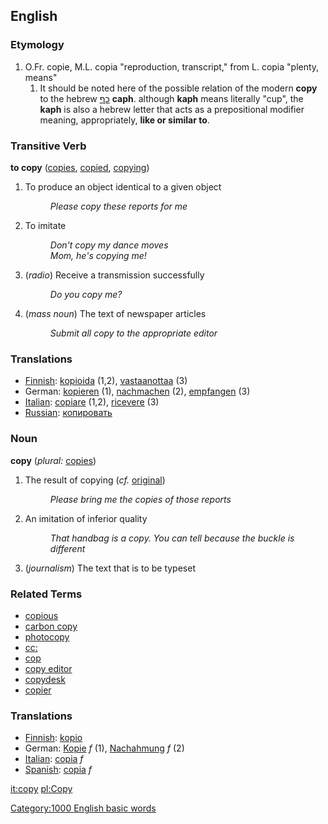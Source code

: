 == English ==

=== Etymology ===
#O.Fr. copie, M.L. copia "reproduction, transcript," from L. copia "plenty, means"
##It should be noted here of the possible relation of the modern '''copy''' to the hebrew [[כף]] '''caph'''.  although '''kaph''' means literally "cup", the '''kaph''' is also a hebrew letter that acts as a prepositional modifier meaning, appropriately, '''like or similar to'''.  

=== Transitive Verb ===
'''to copy'''  ([[copies]], [[copied]], [[copying]])
# To produce an object identical to a given object
#: ''Please copy these reports for me''
# To imitate
#: ''Don't copy my dance moves''
#: ''Mom, he's copying me!''
# (''radio'') Receive a transmission successfully
#: ''Do you copy me?''
# (''mass noun'') The text of newspaper articles
#: ''Submit all copy to the appropriate editor''

===Translations===
*[[Finnish]]: [[kopioida]] (1,2), [[vastaanottaa]] (3)
*German: [[kopieren]] (1), [[nachmachen]] (2), [[empfangen]] (3) 
*[[Italian]]: [[copiare]] (1,2), [[ricevere]] (3)
*[[Russian]]: [[копировать]]

=== Noun ===
'''copy'''  (''plural:'' [[copies]])
# The result of copying (''cf.'' [[original]])
#: ''Please bring me the copies of those reports''
# An imitation of inferior quality
#: ''That handbag is a copy.  You can tell because the buckle is different''
# (''journalism'') The text that is to be typeset

=== Related Terms ===

* [[copious]]
* [[carbon copy]]
* [[photocopy]]
* [[cc:]]
* [[cop]]
* [[copy editor]]
* [[copydesk]]
* [[copier]]

===Translations===
*[[Finnish]]: [[kopio]]
*German: [[Kopie]] ''f'' (1), [[Nachahmung]] ''f'' (2)
*[[Italian]]: [[copia]] ''f''
*[[Spanish]]: [[copia]] ''f''

[[it:copy]]
[[pl:Copy]]
[[Category:1000 English basic words]]
